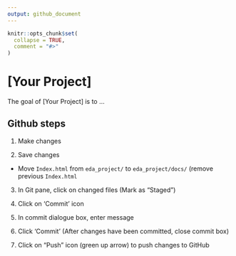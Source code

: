 ```yaml
---
output: github_document
---
```


<!-- README.Rmd is adapted from usethis::use_readme_rmd(). See the source file here on Github: https://github.com/r-lib/usethis/blob/master/inst/templates/project-README -->

<!-- README.md is generated from README.Rmd. Please edit that file. -->

```r
knitr::opts_chunk$set(
  collapse = TRUE,
  comment = "#>"
)
```

# [Your Project] 

<!-- badges: start -->
<!-- badges: end -->

The goal of [Your Project] is to ...


## Github steps

1. Make changes

2. Save changes

  - Move `Index.html` from `eda_project/` to `eda_project/docs/` (remove previous `Index.html`

3. In Git pane, click on changed files (Mark as “Staged”)

4. Click on ‘Commit’ icon

5. In commit dialogue box, enter message

6. Click ‘Commit’ (After changes have been committed, close
commit box)

7. Click on “Push” icon (green up arrow) to push changes to GitHub